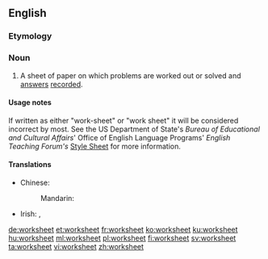 ==English==

===Etymology===
{{compound|work|sheet}}

===Noun===
{{en-noun}}

# A sheet of paper on which problems are worked out or solved and [[answer]]s [[record]]ed.

====Usage notes====
If written as either "work-sheet" or "work sheet" it will be considered incorrect by most.  See the US Department of State's ''Bureau of Educational and Cultural Affairs''' Office of English Language Programs' ''English Teaching Forum's'' [http://exchanges.state.gov/forum/stylesheet.htm#SPELLING Style Sheet] for more information.

====Translations====
{{trans-top|a sheet of paper on which problems are worked out or solved and answers recorded}}
* Chinese:
*: Mandarin: {{t+|cmn|工作表|tr=gōngzuòbiǎo|sc=Hans}}
{{trans-mid}}
* Irish: {{t|ga|bileog oibre|f}}, {{t|ga|bileog shaothair|f}}
{{trans-bottom}}

[[de:worksheet]]
[[et:worksheet]]
[[fr:worksheet]]
[[ko:worksheet]]
[[ku:worksheet]]
[[hu:worksheet]]
[[ml:worksheet]]
[[pl:worksheet]]
[[fi:worksheet]]
[[sv:worksheet]]
[[ta:worksheet]]
[[vi:worksheet]]
[[zh:worksheet]]